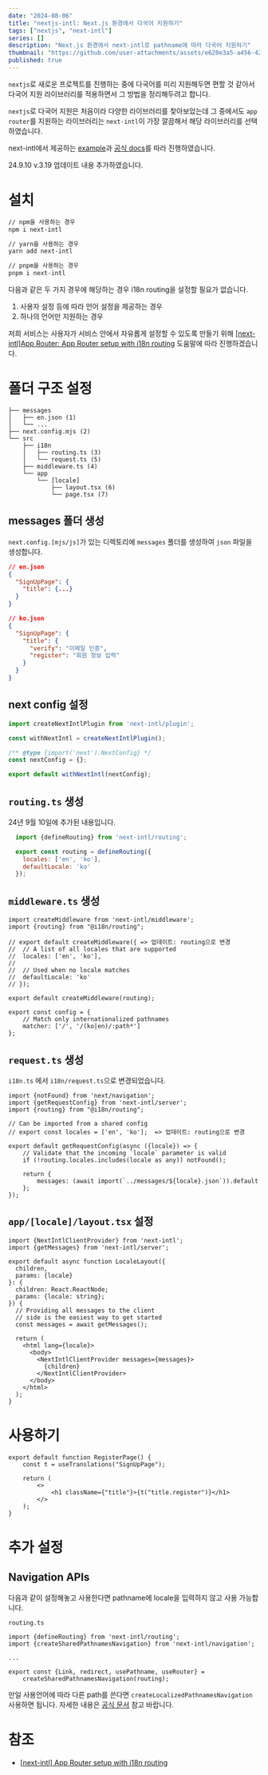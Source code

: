 ```yaml
---
date: "2024-08-06"
title: "nextjs-intl: Next.js 환경에서 다국어 지원하기"
tags: ["nextjs", "next-intl"]
series: []
description: "Next.js 환경에서 next-intl로 pathname에 따라 다국어 지원하기"
thumbnail: "https://github.com/user-attachments/assets/e620e3a5-a456-4234-a6b7-a0a8a81a2256"
published: true
---
```

`nextjs`로 새로운 프로젝트를 진행하는 중에 다국어를 미리 지원해두면 편할 것 같아서 다국어 지원 라이브러리를 적용하면서 그 방법을 정리해두려고 합니다.

`nextjs`로 다국어 지원은 처음이라 다양한 라이브러리를 찾아보았는데 그 중에서도 `app router`를 지원하는 라이브러리는 `next-intl`이 가장 깔끔해서 해당 라이브러리를 선택하였습니다.

next-intl에서 제공하는 [example](https://github.com/amannn/next-intl/tree/main/examples/example-app-router)과 [공식 docs](https://next-intl-docs.vercel.app/docs/getting-started/app-router)를 따라 진행하였습니다.

<aside>
  24.9.10 v.3.19 업데이트 내용 추가하였습니다.
</aside>

# 설치

```bash
// npm을 사용하는 경우
npm i next-intl

// yarn을 사용하는 경우
yarn add next-intl

// pnpm을 사용하는 경우
pnpm i next-intl
```

다음과 같은 두 가지 경우에 해당하는 경우 i18n routing을 설정할 필요가 없습니다.

1. 사용자 설정 등에 따라 언어 설정을 제공하는 경우
2. 하나의 언어만 지원하는 경우

저희 서비스는 사용자가 서비스 안에서 자유롭게 설정할 수 있도록 만들기 위해 [[next-intl]App Router: App Router setup with i18n routing](https://next-intl-docs.vercel.app/docs/getting-started/app-router/with-i18n-routing)  도움말에 따라 진행하겠습니다.

# 폴더 구조 설정

```plaintext
├── messages
│   ├── en.json (1)
│   └── ...
├── next.config.mjs (2)
└── src
    ├── i18n
    │   ├── routing.ts (3)
    │   └── request.ts (5)
    ├── middleware.ts (4)
    └── app
        └── [locale]
            ├── layout.tsx (6)
            └── page.tsx (7)
```

## messages 폴더 생성

`next.config.[mjs/js]`가 있는 디렉토리에 `messages` 폴더를 생성하여 `json` 파일을 생성합니다.

```json
// en.json
{
  "SignUpPage": {
    "title": {...}
  }
}

// ko.json
{
  "SignUpPage": {
    "title": {
      "verify": "이메일 인증",
      "register": "회원 정보 입력"
    }
  }
}
```

## next config 설정

```jsx title="next.config.[mjs/js]" showLineNumbers
import createNextIntlPlugin from 'next-intl/plugin';

const withNextIntl = createNextIntlPlugin();

/** @type {import('next').NextConfig} */
const nextConfig = {};

export default withNextIntl(nextConfig);
```

## `routing.ts` 생성

24년 9월 10일에 추가된 내용입니다.

```jsx title="routing.ts" showLineNumbers
  import {defineRouting} from 'next-intl/routing';

  export const routing = defineRouting({
    locales: ['en', 'ko'],
    defaultLocale: 'ko'
  });
```

## `middleware.ts` 생성

```tsx title="middleware.ts" showLineNumbers
import createMiddleware from 'next-intl/middleware';
import {routing} from "@i18n/routing";

// export default createMiddleware({ => 업데이트: routing으로 변경
// 	// A list of all locales that are supported
// 	locales: ['en', 'ko'],
//
// 	// Used when no locale matches
// 	defaultLocale: 'ko'
// });

export default createMiddleware(routing);

export const config = {
	// Match only internationalized pathnames
	matcher: ['/', '/(ko|en)/:path*']
};
```


## `request.ts` 생성

`i18n.ts` 에서 `i18n/request.ts`으로 변경되었습니다.

```tsx title="i18n/request.ts" showLineNumbers
import {notFound} from 'next/navigation';
import {getRequestConfig} from 'next-intl/server';
import {routing} from "@i18n/routing";

// Can be imported from a shared config
// export const locales = ['en', 'ko'];  => 업데이트: routing으로 변경

export default getRequestConfig(async ({locale}) => {
	// Validate that the incoming `locale` parameter is valid
	if (!routing.locales.includes(locale as any)) notFound();

	return {
		messages: (await import(`../messages/${locale}.json`)).default
	};
});
```



## `app/[locale]/layout.tsx` 설정

```tsx
import {NextIntlClientProvider} from 'next-intl';
import {getMessages} from 'next-intl/server';

export default async function LocaleLayout({
  children,
  params: {locale}
}: {
  children: React.ReactNode;
  params: {locale: string};
}) {
  // Providing all messages to the client
  // side is the easiest way to get started
  const messages = await getMessages();

  return (
    <html lang={locale}>
      <body>
        <NextIntlClientProvider messages={messages}>
          {children}
        </NextIntlClientProvider>
      </body>
    </html>
  );
}
```

# 사용하기

```tsx
export default function RegisterPage() {
	const t = useTranslations("SignUpPage");

	return (
		<>
			<h1 className={"title"}>{t("title.register")}</h1>
		</>
	);
}
```

# 추가 설정

## Navigation APIs

다음과 같이 설정해놓고 사용한다면 pathname에 locale을 입력하지 않고 사용 가능합니다.

`routing.ts`

```tsx
import {defineRouting} from 'next-intl/routing';
import {createSharedPathnamesNavigation} from 'next-intl/navigation';

...

export const {Link, redirect, usePathname, useRouter} =
	createSharedPathnamesNavigation(routing);
```

만일 사용언어에 따라 다른 path를 쓴다면 `createLocalizedPathnamesNavigation` 사용하면 됩니다. 자세한 내용은 [공식 문서](https://next-intl-docs.vercel.app/docs/routing/navigation) 참고 바랍니다.

# 참조

- [[next-intl] App Router setup with i18n routing](https://next-intl-docs.vercel.app/docs/getting-started/app-router/with-i18n-routing)